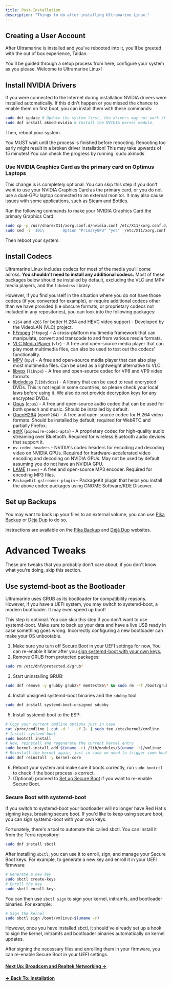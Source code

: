 ```yaml
---
title: Post-Installation
description: "Things to do after installing Ultramarine Linux."
---
```



## Creating a User Account

After Ultramarine is installed and you've rebooted into it, you'll be greeted with the out of box experience, Taidan.

You'll be guided through a setup process from here, configure your system as you please.
Welcome to Ultramarine Linux!

## Install NVIDIA Drivers

If you were connected to the Internet during installation NVIDIA drivers were installed automatically.
If this didn't happen or you missed the chance to enable them on first boot, you can install them with these commands:

```bash
sudo dnf update # Update the system first, the drivers may not work if you don't.
sudo dnf install akmod-nvidia # Install the NVIDIA kernel module.
```

Then, reboot your system.

<Alert type="warning">
  You MUST wait until the process is finished before rebooting. Rebooting too
  early might result in a broken driver installation! This may take upwards of
  15 minutes! You can check the progress by running `sudo akmods`
</Alert>

### Use NVIDIA Graphics Card as the primary card on Optimus Laptops

This change is is completely optional. You can skip this step if you don't
want to use your NVIDIA Graphics Card as the primary card, or you do not use a
dual-GPU laptop connected to an external monitor. It may also cause issues
with some applications, such as Steam and Bottles.

Run the following commands to make your NVIDIA Graphics Card the primary Graphics Card:

```bash
sudo cp -p /usr/share/X11/xorg.conf.d/nvidia.conf /etc/X11/xorg.conf.d/nvidia.conf
sudo sed -i '10i\        Option "PrimaryGPU" "yes"' /etc/X11/xorg.conf.d/nvidia.conf # Add PrimaryGPU = yes to the 10th line of the file.
```

Then reboot your system.

## Install Codecs

Ultramarine Linux includes codecs for most of the media you'll come across. **You shouldn't need to install any additional codecs.** Most of these packages below should be installed by default, excluding
the VLC and MPV media players, and the `libdvdcss` library.

However, if you find yourself in the situation where you do not have those codecs (if you converted for example), or require additional codecs other than we have provided (i.e obscure formats, or proprietary codecs not included in any repositories), you can look into the following packages:

- `x264` and `x265` for better H.264 and HEVC video support - Developed by the VideoLAN (VLC) project.
- [FFmpeg](https://ffmpeg.org/) (`ffmpeg`) - A cross-platform multimedia framework that can manipulate, convert and transcode to and from various media formats.
- [VLC Media Player](https://www.videolan.org/vlc/) (`vlc`) - A free and open-source media player that can play most multimedia files, can also be used to test out the codecs' functionality.
- [MPV](https://mpv.io/) (`mpv`) - A free and open-source media player that can also play most multimedia files. Can be used as a lightweight alternative to VLC.
- [libvpx](https://www.webmproject.org/) (`libvpx`) - A free and open-source codec for VP8 and VP9 video formats.
- [libdvdcss](https://www.videolan.org/developers/libdvdcss.html) (`libdvdcss`) - A library that can be used to read encrypted DVDs. This is not legal in some countries, so please check your local laws before using it. We also do not provide decryption keys for any encrypted DVDs.
- [Opus](https://opus-codec.org/) (`opus`) - A free and open-source audio codec that can be used for both speech and music. Should be installed by default.
- [OpenH264](https://www.openh264.org/) (`openh264`) - A free and open-source codec for H.264 video formats. Should be installed by default, required for WebRTC and partially Firefox.
- [aptX](https://www.aptx.com/) (`pipewire-codec-aptx`) - A proprietary codec for high-quality audio streaming over Bluetooth. Required for wireless Bluetooth audio devices that support it.
- `nv-codec-headers` - NVIDIA's codec headers for encoding and decoding video on NVIDIA GPUs. Required for hardware-accelerated video encoding and decoding on NVIDIA GPUs. May not be used by default assuming you do not have an NVIDIA GPU.
- [LAME](https://lame.sourceforge.io/) (`lame`) - A free and open-source MP3 encoder. Required for encoding MP3 files.
- `PackageKit-gstreamer-plugin` - PackageKit plugin that helps you install the above codec packages using GNOME Software/KDE Discover.

## Set up Backups

You may want to back up your files to an external volume, you can use [Pika Backup] or [Déjà Dup] to do so.

Instructions are available on the [Pika Backup] and [Déjà Dup] websites.

[Déjà Dup]: https://wiki.gnome.org/Apps/DejaDup
[Pika Backup]: https://apps.gnome.org/PikaBackup/

# Advanced Tweaks

These are tweaks that you probably don't care about, if you don't know what you're doing, skip this section.

## Use systemd-boot as the Bootloader

Ultramarine uses GRUB as its bootloader for compatibility reasons. However, if you have a UEFI system, you may switch to
systemd-boot, a modern bootloader. It may even speed up boot!

<Alert type="warning">
  This step is optional. You can skip this step if you don't want to use
  systemd-boot. Make sure to back up your data and have a live USB ready in case
  something goes wrong. Incorrectly configuring a new bootloader can make your
  OS unbootable.
</Alert>

1. Make sure you turn off Secure Boot in your UEFI settings for now, You can re-enable it later after you [sign systemd-boot with your own keys.](#secure-boot-with-systemd-boot)
2. Remove GRUB from protected packages:

```bash
sudo rm /etc/dnf/protected.d/grub*
```

3. Start uninstalling GRUB:

```bash
sudo dnf remove -y grubby grub2\* memtest86\* && sudo rm -rf /boot/grub2 && sudo rm -rf /boot/loader
```

4. Install unsigned systemd-boot binaries and the `sdubby` tool:

```bash
sudo dnf install systemd-boot-unsigned sdubby
```

5. Install systemd-boot to the ESP:

```bash
# Copy your current cmdline options just in case
cat /proc/cmdline | cut -d ' ' -f 2- | sudo tee /etc/kernel/cmdline
# Install systemd-boot
sudo bootctl install
# Now, reinstall and regenerate the current kernel entry
sudo kernel-install add $(uname -r) /lib/modules/$(uname -r)/vmlinuz
# Reinstall the kernel again, just in case we need to trigger some hooks
sudo dnf reinstall -y kernel-core
```

6. Reboot your system and make sure it boots correctly, run `sudo bootctl` to check if the boot process is correct.
7. (Optional) proceed to [Set up Secure Boot](#secure-boot-with-systemd-boot) if you want to re-enable Secure Boot.

### Secure Boot with systemd-boot

If you switch to systemd-boot your bootloader will no longer have Red Hat's signing keys, breaking secure boot. If you'd like to keep using secure boot, you can sign systemd-boot with your own keys.

Fortunately, there's a tool to automate this called sbctl. You can install it from the Terra repository:

```bash
sudo dnf install sbctl
```

After installing `sbctl`, you can use it to enroll, sign, and manage your Secure Boot keys. For example, to generate a new key and enroll it in your UEFI firmware:

```bash
# Generate a new key
sudo sbctl create-keys
# Enroll the key
sudo sbctl enroll-keys
```

You can then use `sbctl sign` to sign your kernel, initramfs, and bootloader binaries. For example:

```bash
# Sign the kernel
sudo sbctl sign /boot/vmlinuz-$(uname -r)
```

However, once you have installed sbctl, it should've already set up a hook to sign the kernel, initramfs and bootloader binaries automatically on kernel updates.

After signing the necessary files and enrolling them in your firmware, you can re-enable Secure Boot in your UEFI settings.

#### [Next Up: Broadcom and Realtek Networking →](/en/setup/broadcom-realtek)

#### [← Back To: Installation](/en/setup/installation)
